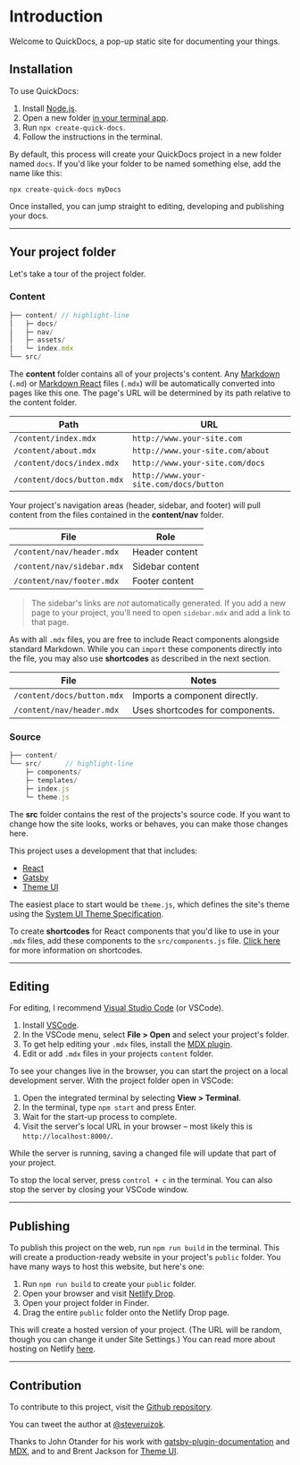 # Introduction

Welcome to QuickDocs, a pop-up static site for documenting your things.

## Installation

To use QuickDocs:

1. Install [Node.js](https://nodejs.org/en/).
2. Open a new folder
   [in your terminal app](https://www.groovypost.com/howto/open-command-window-terminal-window-specific-folder-windows-mac-linux/).
3. Run `npx create-quick-docs`.
4. Follow the instructions in the terminal.

By default, this process will create your QuickDocs project in a new folder
named `docs`. If you'd like your folder to be named something else, add the name
like this:

```
npx create-quick-docs myDocs
```

Once installed, you can jump straight to editing, developing and publishing your
docs.

---

## Your project folder

Let's take a tour of the project folder.

### Content

```js
├── content/ // highlight-line
│   ├─ docs/
│   ├─ nav/
│   ├─ assets/
│   └─ index.mdx
└── src/
```

The **content** folder contains all of your projects's content. Any [Markdown](https://github.com/adam-p/markdown-here/wiki/Markdown-Cheatsheet) (`.md`) or
[Markdown React](https://mdxjs.com/) files (`.mdx`) will be automatically
converted into pages like this one. The page's URL will be determined by its
path relative to the content folder.

| Path                       | URL                                    |
| -------------------------- | -------------------------------------- |
| `/content/index.mdx`       | `http://www.your-site.com`             |
| `/content/about.mdx`       | `http://www.your-site.com/about`       |
| `/content/docs/index.mdx`  | `http://www.your-site.com/docs`        |
| `/content/docs/button.mdx` | `http://www.your-site.com/docs/button` |

Your project's navigation areas (header, sidebar, and footer) will pull content
from the files contained in the **content/nav** folder.

| File                       | Role            |
| -------------------------- | --------------- |
| `/content/nav/header.mdx`  | Header content  |
| `/content/nav/sidebar.mdx` | Sidebar content |
| `/content/nav/footer.mdx`  | Footer content  |

> The sidebar's links are _not_ automatically generated. If you add a new page
> to your project, you'll need to open `sidebar.mdx` and add a link to that
> page.

As with all `.mdx` files, you are free to include React components alongside
standard Markdown. While you can `import` these components directly into the
file, you may also use **shortcodes** as described in the next section.

| File                       | Notes                           |
| -------------------------- | ------------------------------- |
| `/content/docs/button.mdx` | Imports a component directly.   |
| `/content/nav/header.mdx`  | Uses shortcodes for components. |

### Source

```js
├── content/
└── src/      // highlight-line
    ├─ components/
    ├─ templates/
    ├─ index.js
    └─ theme.js
```

The **src** folder contains the rest of the projects's source code. If you want
to change how the site looks, works or behaves, you can make those changes here.

This project uses a development that that includes:

- [React](https://reactjs.org/)
- [Gatsby](https://www.gatsbyjs.org/)
- [Theme UI](https://theme-ui.com/)

The easiest place to start would be `theme.js`, which defines the site's theme
using the [System UI Theme Specification](https://theme-ui.com/theme-spec).

To create **shortcodes** for React components that you'd like to use in your
`.mdx` files, add these components to the `src/components.js` file.
[Click here](https://mdxjs.com/blog/shortcodes/) for more information on
shortcodes.

---

## Editing

For editing, I recommend [Visual Studio Code](https://code.visualstudio.com/)
(or VSCode).

1. Install [VSCode](https://code.visualstudio.com/).
2. In the VSCode menu, select **File > Open** and select your project's folder.
3. To get help editing your `.mdx` files, install the
   [MDX plugin](https://marketplace.visualstudio.com/items?itemName=silvenon.mdx).
4. Edit or add `.mdx` files in your projects `content` folder.

To see your changes live in the browser, you can start the project on a local
development server. With the project folder open in VSCode:

1. Open the integrated terminal by selecting **View > Terminal**.
2. In the terminal, type `npm start` and press Enter.
3. Wait for the start-up process to complete.
4. Visit the server's local URL in your browser – most likely this is
   `http://localhost:8000/`.

While the server is running, saving a changed file will update that part of your
project.

To stop the local server, press `control + c` in the terminal. You can also stop
the server by closing your VSCode window.

---

## Publishing

To publish this project on the web, run `npm run build` in the terminal. This
will create a production-ready website in your project's `public` folder. You
have many ways to host this website, but here's one:

1. Run `npm run build` to create your `public` folder.
2. Open your browser and visit [Netlify Drop](http://netlify.com/drop).
3. Open your project folder in Finder.
4. Drag the entire `public` folder onto the Netlify Drop page.

This will create a hosted version of your project. (The URL will be random,
though you can change it under Site Settings.) You can read more about hosting
on Netlify [here](https://www.gatsbyjs.org/docs/hosting-on-netlify/).

---

## Contribution

To contribute to this project, visit the
[Github repository](https://github.com/steveruizok/quick-docs).

You can tweet the author at [@steveruizok](http://twitter.com/steveruizok).

Thanks to John Otander for his work with
[gatsby-plugin-documentation](https://github.com/johno/gatsby-theme-documentation)
and [MDX](https://github.com/mdx-js/mdx), and to and Brent Jackson for
[Theme UI](https://github.com/system-ui/theme-ui).
